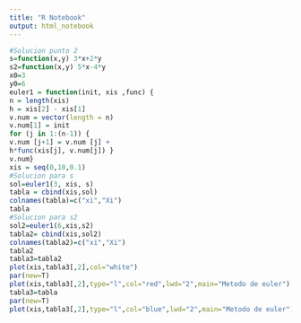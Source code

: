 ---
title: "R Notebook"
output: html_notebook
---

```{r}
#Solucion punto 2
s=function(x,y) 3*x+2*y
s2=function(x,y) 5*x-4*y
x0=3
y0=6
euler1 = function(init, xis ,func) {
n = length(xis)
h = xis[2] - xis[1]
v.num = vector(length = n)
v.num[1] = init
for (j in 1:(n-1)) {
v.num [j+1] = v.num [j] +
h*func(xis[j], v.num[j]) }
v.num}
xis = seq(0,10,0.1)
#Solucion para s
sol=euler1(3, xis, s)
tabla = cbind(xis,sol)
colnames(tabla)=c("xi","Xi")
tabla
#Solucion para s2
sol2=euler1(6,xis,s2)
tabla2= cbind(xis,sol2)
colnames(tabla2)=c("xi","Xi")
tabla2
tabla3=tabla2
plot(xis,tabla3[,2],col="white")
par(new=T)
plot(xis,tabla3[,2],type="l",col="red",lwd="2",main="Metodo de euler")
tabla3=tabla
par(new=T)
plot(xis,tabla3[,2],type="l",col="blue",lwd="2",main="Metodo de euler")
```
